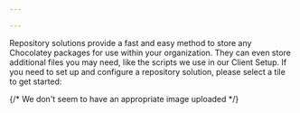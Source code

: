 ```yaml
---

---
```


Repository solutions provide a fast and easy method to store any Chocolatey packages for use within your organization.
They can even store additional files you may need, like the scripts we use in our Client Setup.
If you need to set up and configure a repository solution, please select a tile to get started:

<div class="row mb-md-5">
    <div class="mb-4 mb-lg-0 col-sm-6 col-lg-4">
        <div class="card card-link card-overlay-bottom card-overlay-theme-bottom h-100 min-h-px-200" style="background-image:url('https://img.chocolatey.org/businesses/sonatype-repository-logo.png');">
            <div class="card-body d-flex flex-column z-1">  {/* We don't seem to have an appropriate image uploaded */}
                <div class="mt-auto">
                    <Xref title="Sonatype Nexus" value="setup-nexus-repository-c4b-solution" classes="h4 mb-0 stretched-link" />
                </div>
            </div>
        </div>
    </div>
</div>